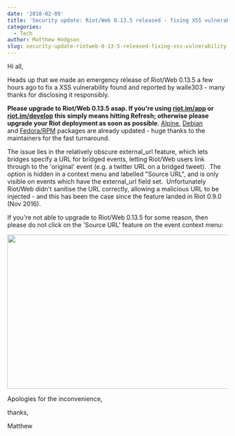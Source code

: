 ```yaml
---
date: '2018-02-09'
title: 'Security update: Riot/Web 0.13.5 released - fixing XSS vulnerability'
categories:
  - Tech
author: Matthew Hodgson
slug: security-update-riotweb-0-13-5-released-fixing-xss-vulnerability
---
```


Hi all,

Heads up that we made an emergency release of Riot/Web 0.13.5 a few hours ago to fix a XSS vulnerability found and reported by walle303 - many thanks for disclosing it responsibly.

<strong>Please upgrade to Riot/Web 0.13.5 asap. If you're using <a href="https://riot.im/app">riot.im/app</a> or <a href="https://riot.im/develop">riot.im/develop</a> this simply means hitting Refresh; otherwise please upgrade your Riot deployment as soon as possible. </strong><a href="https://pkgs.alpinelinux.org/packages?name=riot-web&amp;branch=edge">Alpine</a>, <a href="https://riot.im/desktop">Debian</a> and <a href="https://github.com/taw00/riot-rpm">Fedora/RPM</a> packages are already updated - huge thanks to the maintainers for the fast turnaround.

The issue lies in the relatively obscure external_url feature, which lets bridges specify a URL for bridged events, letting Riot/Web users link through to the 'original' event (e.g. a twitter URL on a bridged tweet).  The option is hidden in a context menu and labelled "Source URL", and is only visible on events which have the external_url field set.  Unfortunately Riot/Web didn't sanitise the URL correctly, allowing a malicious URL to be injected - and this has been the case since the feature landed in Riot 0.9.0 (Nov 2016).

If you're not able to upgrade to Riot/Web 0.13.5 for some reason, then please do not click on the 'Source URL' feature on the event context menu:

<a href="/blog/wp-content/uploads/2018/02/xss.png"><img class="aligncenter size-large wp-image-3001" src="/blog/wp-content/uploads/2018/02/xss-1024x352.png" alt="" width="1024" height="352" /></a>

Apologies for the inconvenience,

thanks,

Matthew